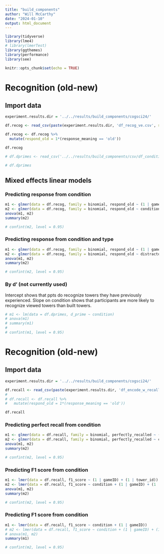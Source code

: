 ```yaml
---
title: "build_components"
author: "Will McCarthy"
date: "2024-01-10"
output: html_document
---
```


```r
library(tidyverse)
library(lme4)
# library(lmerTest)
library(ggthemes)
library(performance) 
library(see)
```

```r
knitr::opts_chunk$set(echo = TRUE)

```

# Recognition (old-new)

## Import data

```r
experiment.results.dir = '../../results/build_components/cogsci24/'

df.recog <- read_csv(paste(experiment.results.dir, 'df_recog_ve.csv', sep=''))

df.recog <- df.recog %>%
  mutate(respond_old = 1*(response_meaning == 'old'))

df.recog

# df.dprimes <- read_csv('../../results/build_components/csv/df_condition_measures_build_components_pilot_2.csv')

# df.dprimes
```

## Mixed effects linear models

### Predicting response from condition
```r
m1 <- glmer(data = df.recog, family = binomial, respond_old ~ (1 | gameID) + (1 | tower_id))
m2 <- glmer(data = df.recog, family = binomial, respond_old ~ condition + (1 | gameID) + (1 | tower_id))
anova(m1, m2)
summary(m2)

# confint(m2, level = 0.95)

```

### Predicting response from condition and type
```r
m1 <- glmer(data = df.recog, family = binomial, respond_old ~ (1 | gameID) + (1 | tower_id))
m2 <- glmer(data = df.recog, family = binomial, respond_old ~ distractorKind + (1 | gameID) + (1 | tower_id))
anova(m1, m2)
summary(m2)

# confint(m2, level = 0.95)

```



### By d' (not currently used)

Intercept shows that ppts do recognize towers they have previously experienced.
Slope on condition shows that participants are more likely to recognize viewed towers than built towers.
```r
# m1 <- lm(data = df.dprimes, d_prime ~ condition)
# anova(m1)
# summary(m1)
# 
# confint(m1, level = 0.95)
```


# Recognition (old-new)

## Import data

```r
experiment.results.dir = '../../results/build_components/cogsci24/'

df.recall <- read_csv(paste(experiment.results.dir, 'df_encode_w_recalls_ve.csv', sep=''))
# 
# df.recall <- df.recall %>%
#   mutate(respond_old = 1*(response_meaning == 'old'))

df.recall

```


### Predicting perfect recall from condition
```r
m1 <- glmer(data = df.recall, family = binomial, perfectly_recalled ~ (1 | gameID) + (1 | tower_id))
m2 <- glmer(data = df.recall, family = binomial, perfectly_recalled ~ condition + (1 | gameID) + (1 | tower_id))
anova(m1, m2)
summary(m2)

# confint(m2, level = 0.95)

```
### Predicting F1 score from condition
```r
m1 <- lmer(data = df.recall, f1_score ~ (1 | gameID) + (1 | tower_id))
m2 <- lmer(data = df.recall, f1_score ~ condition + (1 | gameID) + (1 | tower_id))
anova(m1, m2)
summary(m2)

# confint(m2, level = 0.95)

```
### Predicting F1 score from condition
```r
m1 <- lmer(data = df.recall, f1_score ~ condition + (1 | gameID))
# m2 <- lmer(data = df.recall, f1_score ~ condition + (1 | gameID) + (1 | tower_id))
# anova(m1, m2)
summary(m1)

# confint(m2, level = 0.95)

```
